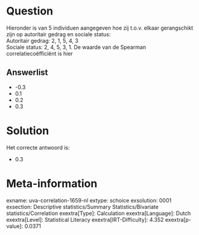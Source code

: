 Question
========

Hieronder is van 5 individuen aangegeven hoe zij t.o.v. elkaar
gerangschikt zijn op autoritair gedrag en sociale status:\
Autoritair gedrag: 2, 1, 5, 4, 3\
Sociale status: 2, 4, 5, 3, 1. De waarde van de Spearman
correlatiecoëfficiënt is hier

Answerlist
----------

* -0.3
* 0.1
* 0.2
* 0.3

Solution
========

Het correcte antwoord is: 

* 0.3

Meta-information
================
exname: uva-correlation-1659-nl
extype: schoice
exsolution: 0001
exsection: Descriptive statistics/Summary Statistics/Bivariate statistics/Correlation
exextra[Type]: Calculation
exextra[Language]: Dutch
exextra[Level]: Statistical Literacy
exextra[IRT-Difficulty]: 4.352
exextra[p-value]: 0.0371
